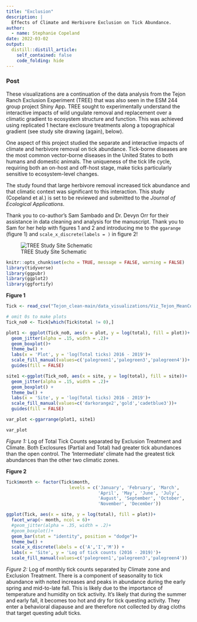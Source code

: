 ```yaml
---
title: "Exclusion"
description: |
  Effects of Climate and Herbivore Exclusion on Tick Abundance.
author:
  - name: Stephanie Copeland
date: 2022-03-02
output:
  distill::distill_article:
    self_contained: false
    code_folding: hide
---
```


### Post

These visualizations are a continuation of the data analysis from the Tejon Ranch Exclusion Experiment (TREE) that was also seen in the ESM 244 group project Shiny App. TREE sought to experimentally understand the interactive impacts of wild ungulate removal and replacement over a climatic gradient to ecosystem structure and function. This was achieved using replicated 1 hectare exclosure treatments along a topographical gradient (see study site drawing (again), below). 

One aspect of this project studied the separate and interactive impacts of climate and herbivore removal on tick abundance. Tick-borne diseases are the most common vector-borne diseases in the United States to both humans and domestic animals. The uniqueness of the tick life cycle, requiring both an on-host and off-host stage, make ticks particularly sensitive to ecosystem-level changes.  

The study found that large herbivore removal increased tick abundance and that climatic context was significant to this interaction. This study (Copeland et al.) is set to be reviewed and submitted to the *Journal of Ecological Applications*.

Thank you to co-author's Sam Sambado and Dr. Devyn Orr for their assistance in data cleaning and analysis for the manuscript. Thank you to Sam for her help with figures 1 and 2 and introducing me to the `ggarange` (figure 1) and `scale_x_discrete(labels = )` in figure 2!

![TREE Study Site Schematic](Tejon.png)

```r
knitr::opts_chunk$set(echo = TRUE, message = FALSE, warning = FALSE)
library(tidyverse)
library(ggpubr)
library(ggplot2)
library(ggfortify)

```

**Figure 1**

```r
Tick <- read_csv("Tejon_clean-main/data_visualizations/Viz_Tejon_MeanComparisons_Dataset.csv")

# omit 0s to make plots 
Tick_no0 <- Tick[which(Tick$total != 0),]

plot1 <- ggplot(Tick_no0, aes(x = plot, y = log(total), fill = plot))+
  geom_jitter(alpha = .15, width = .2)+
  geom_boxplot()+
  theme_bw() +
  labs(x = 'Plot', y = 'log(Total ticks) 2016 - 2019')+
  scale_fill_manual(values=c('palegreen1','palegreen3','palegreen4'))+
  guides(fill = FALSE)

site1 <-ggplot(Tick_no0, aes(x = site, y = log(total), fill = site))+
  geom_jitter(alpha = .15, width = .2)+
  geom_boxplot() +
  theme_bw() +
  labs(x = 'Site', y = 'log(Total ticks) 2016 - 2019')+
  scale_fill_manual(values=c('darkorange2','gold','cadetblue3'))+
  guides(fill = FALSE)

var_plot <-ggarrange(plot1, site1)

var_plot

```
*Figure 1:* Log of Total Tick Counts separated by Exclusion Treatment and Climate. Both Exclosures (Partial and Total) had greater tick abundances than the open control. The 'Intermediate' climate had the greatest tick abundances than the other two climatic zones.

**Figure 2**

```r
Tick$month <- factor(Tick$month, 
                        levels = c('January', 'February', 'March',
                                   'April', 'May', 'June', 'July',
                                   'August', 'September', 'October',
                                   'November', 'December'))

ggplot(Tick, aes(x = site, y = log(total), fill = plot))+
  facet_wrap(~ month, ncol = 6)+
  #geom_jitter(alpha = .35, width = .2)+
  #geom_boxplot()+
  geom_bar(stat = "identity", position = "dodge")+
  theme_bw() +
  scale_x_discrete(labels = c('A','I','M')) +
  labs(x = 'Site', y = 'Log of tick counts (2016 - 2019)')+
  scale_fill_manual(values=c('palegreen1','palegreen3','palegreen4'))
```
*Figure 2:* Log of monthly tick counts separated by Climate zone and Exclusion Treatment. There is a component of seasonality to tick abundance with noted increases and peaks in abundance during the early spring and mid-to-late fall. This is likely due to the importance of temperature and humidity on tick activity. It's likely that during the summer and early fall, it becomes too hot and dry for tick questing activity. They enter a behavioral diapause and are therefore not collected by drag cloths that target questing adult ticks. 

